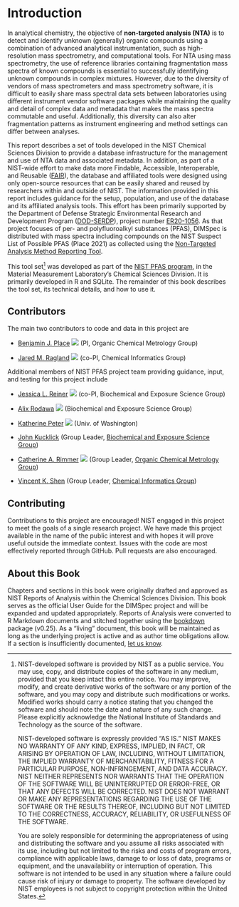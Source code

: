 # Introduction {#intro-start .unnumbered}

In analytical chemistry, the objective of **non-targeted analysis (NTA)** is to detect and identify unknown (generally) organic compounds using a combination of advanced analytical instrumentation, such as high-resolution mass spectrometry, and computational tools. For NTA using mass spectrometry, the use of reference libraries containing fragmentation mass spectra of known compounds is essential to successfully identifying unknown compounds in complex mixtures. However, due to the diversity of vendors of mass spectrometers and mass spectrometry software, it is difficult to easily share mass spectral data sets between laboratories using different instrument vendor software packages while maintaining the quality and detail of complex data and metadata that makes the mass spectra commutable and useful. Additionally, this diversity can also alter fragmentation patterns as instrument engineering and method settings can differ between analyses.

This report describes a set of tools developed in the NIST Chemical Sciences Division to provide a database infrastructure for the management and use of NTA data and associated metadata. In addition, as part of a NIST-wide effort to make data more Findable, Accessible, Interoperable, and Reusable ([FAIR](https://www.go-fair.org/)), the database and affiliated tools were designed using only open-source resources that can be easily shared and reused by researchers within and outside of NIST. The information provided in this report includes guidance for the setup, population, and use of the database and its affiliated analysis tools. This effort has been primarily supported by the Department of Defense Strategic Environmental Research and Development Program ([DOD-SERDP](https://serdp-estcp.org/)), project number [ER20-1056](https://www.serdp-estcp.org/projects/details/a0bb4198-02cd-44b9-9e73-9ef916e7f7e0/er20-1056-project-overview). As that project focuses of per- and polyfluoroalkyl substances (PFAS), DIMSpec is distributed with mass spectra including compounds on the NIST Suspect List of Possible PFAS (Place 2021) as collected using the [Non-Targeted Analysis Method Reporting Tool](https://github.com/usnistgov/NISTPFAS/tree/main/methodreportingtool').

This tool set[^1] was developed as part of the [NIST PFAS program](https://www.nist.gov/programs-projects/measurement-science-and-polyfluoroalkyl-substances-pfas), in the Material Measurement Laboratory's Chemical Sciences Division. It is primarily developed in R and SQLite. The remainder of this book describes the tool set, its technical details, and how to use it.

[^1]: NIST-developed software is provided by NIST as a public service. You may use, copy, and distribute copies of the software in any medium, provided that you keep intact this entire notice. You may improve, modify, and create derivative works of the software or any portion of the software, and you may copy and distribute such modifications or works. Modified works should carry a notice stating that you changed the software and should note the date and nature of any such change. Please explicitly acknowledge the National Institute of Standards and Technology as the source of the software. 

    NIST-developed software is expressly provided "AS IS." NIST MAKES NO WARRANTY OF ANY KIND, EXPRESS, IMPLIED, IN FACT, OR ARISING BY OPERATION OF LAW, INCLUDING, WITHOUT LIMITATION, THE IMPLIED WARRANTY OF MERCHANTABILITY, FITNESS FOR A PARTICULAR PURPOSE, NON-INFRINGEMENT, AND DATA ACCURACY. NIST NEITHER REPRESENTS NOR WARRANTS THAT THE OPERATION OF THE SOFTWARE WILL BE UNINTERRUPTED OR ERROR-FREE, OR THAT ANY DEFECTS WILL BE CORRECTED. NIST DOES NOT WARRANT OR MAKE ANY REPRESENTATIONS REGARDING THE USE OF THE SOFTWARE OR THE RESULTS THEREOF, INCLUDING BUT NOT LIMITED TO THE CORRECTNESS, ACCURACY, RELIABILITY, OR USEFULNESS OF THE SOFTWARE.

    You are solely responsible for determining the appropriateness of using and distributing the software and you assume all risks associated with its use, including but not limited to the risks and costs of program errors, compliance with applicable laws, damage to or loss of data, programs or equipment, and the unavailability or interruption of operation. This software is not intended to be used in any situation where a failure could cause risk of injury or damage to property. The software developed by NIST employees is not subject to copyright protection within the United States.

## Contributors {#intro-contributors .unnumbered}

The main two contributors to code and data in this project are

-   [Benjamin J. Place](https://www.nist.gov/people/benjamin-place) [![](assets/ORCIDiD_iconvector.svg)](https://orcid.org/0000-0003-0953-5215) (PI, Organic Chemical Metrology Group)

-   [Jared M. Ragland](https://www.nist.gov/people/jared-ragland) [![](assets/ORCIDiD_iconvector.svg)](https://orcid.org/0000-0002-8055-2432) (co-PI, Chemical Informatics Group)

Additional members of NIST PFAS project team providing guidance, input, and testing for this project include

-   [Jessica L. Reiner](https://www.nist.gov/people/jessica-l-reiner) [![](assets/ORCIDiD_iconvector.svg)](https://orcid.org/0000-0002-1419-6062) (co-PI, Biochemical and Exposure Science Group)

-   [Alix Rodawa](https://www.nist.gov/people/alix-rodowa) [![](assets/ORCIDiD_iconvector.svg)](https://orcid.org/0000-0002-2650-0981) (Biochemical and Exposure Science Group)

-   [Katherine Peter](https://www.researchgate.net/profile/Katherine-Peter) [![](assets/ORCIDiD_iconvector.svg)](https://orcid.org/0000-0001-7379-265X) (Univ. of Washington)

-   [John Kucklick](https://www.nist.gov/people/john-kucklick) (Group Leader, [Biochemical and Exposure Science Group](https://www.nist.gov/mml/csd/biochemical-and-exposure-science-group))

-   [Catherine A. Rimmer](https://www.nist.gov/people/catherine-rimmer) [![](assets/ORCIDiD_iconvector.svg)](https://orcid.org/0000-0001-6734-6629) (Group Leader, [Organic Chemical Metrology Group](https://www.nist.gov/mml/csd/organic-chemical-metrology))

-   [Vincent K. Shen](https://www.nist.gov/people/vincent-k-shen) (Group Leader, [Chemical Informatics Group](https://www.nist.gov/mml/csd/chemical-informatics-group))

## Contributing {#intro-contributing .unnumbered}

Contributions to this project are encouraged! NIST engaged in this project to meet the goals of a single research project. We have made this project available in the name of the public interest and with hopes it will prove useful outside the immediate context. Issues with the code are most effectively reported through GitHub. Pull requests are also encouraged.

## About this Book {#intro-about .unnumbered}

Chapters and sections in this book were originally drafted and approved as NIST Reports of Analysis within the Chemical Sciences Division. This book serves as the official User Guide for the DIMSpec project and will be expanded and updated appropriately. Reports of Analysis were converted to R Markdown documents and stitched together using the [bookdown](https://bookdown.org/yihui/bookdown/) package (v0.25). As a "living" document, this book will be maintained as long as the underlying project is active and as author time obligations allow. If a section is insufficiently documented, [let us know](mailto:pfas@nist.gov).
